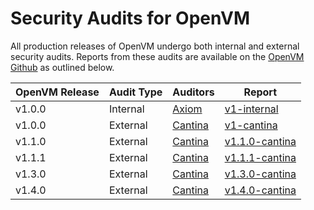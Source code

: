 # Security Audits for OpenVM

All production releases of OpenVM undergo both internal and external security audits.
Reports from these audits are available on the [OpenVM Github](https://github.com/openvm-org/openvm/tree/main/audits)
as outlined below.

| OpenVM Release | Audit Type | Auditors | Report |
|---------------|------------|---------------|--------|
| v1.0.0 | Internal | [Axiom](https://axiom.xyz) | [v1-internal](https://github.com/openvm-org/openvm/tree/main/audits/v1-internal) |
| v1.0.0 | External | [Cantina](https://cantina.xyz) | [v1-cantina](https://github.com/openvm-org/openvm/blob/main/audits/v1-cantina-report.pdf) |
| v1.1.0 | External | [Cantina](https://cantina.xyz) | [v1.1.0-cantina](https://github.com/openvm-org/openvm/blob/main/audits/v1.1.0-cantina-fix-review.pdf) |
| v1.1.1 | External | [Cantina](https://cantina.xyz) | [v1.1.1-cantina](https://github.com/openvm-org/openvm/blob/main/audits/v1.1.1-cantina-report.pdf) |
| v1.3.0 | External | [Cantina](https://cantina.xyz) | [v1.3.0-cantina](https://github.com/openvm-org/openvm/blob/main/audits/v1.3.0-cantina-report.pdf) |
| v1.4.0 | External | [Cantina](https://cantina.xyz) | [v1.4.0-cantina](https://github.com/openvm-org/openvm/blob/main/audits/v1.4.0-cantina-report.pdf) |

